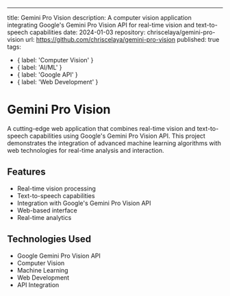 ---
title: Gemini Pro Vision
description: A computer vision application integrating Google's Gemini Pro Vision API for real-time vision and text-to-speech capabilities
date: 2024-01-03
repository: chriscelaya/gemini-pro-vision
url: https://github.com/chriscelaya/gemini-pro-vision
published: true
tags:
  - { label: 'Computer Vision' }
  - { label: 'AI/ML' }
  - { label: 'Google API' }
  - { label: 'Web Development' }

# Gemini Pro Vision

A cutting-edge web application that combines real-time vision and text-to-speech capabilities using Google's Gemini Pro Vision API. This project demonstrates the integration of advanced machine learning algorithms with web technologies for real-time analysis and interaction.

## Features

- Real-time vision processing
- Text-to-speech capabilities
- Integration with Google's Gemini Pro Vision API
- Web-based interface
- Real-time analytics

## Technologies Used

- Google Gemini Pro Vision API
- Computer Vision
- Machine Learning
- Web Development
- API Integration
